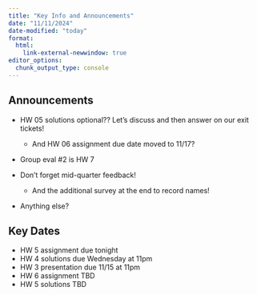 ```yaml
---
title: "Key Info and Announcements"
date: "11/11/2024"
date-modified: "today"
format: 
  html:
    link-external-newwindow: true
editor_options: 
  chunk_output_type: console
---
```


## Announcements

- HW 05 solutions optional?? Let's discuss and then answer on our exit tickets!
  - And HW 06 assignment due date moved to 11/17?
  

- Group eval #2 is HW 7

- Don't forget mid-quarter feedback!
  - And the additional survey at the end to record names!
  
- Anything else?

## Key Dates

- HW 5 assignment due tonight
- HW 4 solutions due Wednesday at 11pm
- HW 3 presentation due 11/15 at 11pm
- HW 6 assignment TBD
- HW 5 solutions TBD
